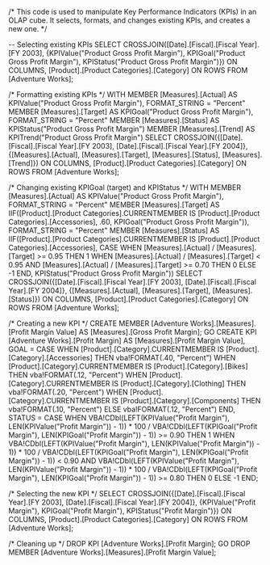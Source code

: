 /*
This code is used to manipulate Key Performance Indicators (KPIs) in an 
OLAP cube. It selects, formats, and changes existing KPIs, and creates a new one.
*/

-- Selecting existing KPIs
SELECT 
    CROSSJOIN([Date].[Fiscal].[Fiscal Year].[FY 2003], 
              {KPIValue("Product Gross Profit Margin"), 
               KPIGoal("Product Gross Profit Margin"), 
               KPIStatus("Product Gross Profit Margin")}) 
ON COLUMNS, 
    [Product].[Product Categories].[Category] 
ON ROWS 
FROM [Adventure Works];

/*
Formatting existing KPIs
*/
WITH MEMBER [Measures].[Actual] AS 
    KPIValue("Product Gross Profit Margin"), 
    FORMAT_STRING = "Percent"
MEMBER [Measures].[Target] AS 
    KPIGoal("Product Gross Profit Margin"), 
    FORMAT_STRING = "Percent"
MEMBER [Measures].[Status] AS 
    KPIStatus("Product Gross Profit Margin")
MEMBER [Measures].[Trend] AS 
    KPITrend("Product Gross Profit Margin")
SELECT 
    CROSSJOIN({[Date].[Fiscal].[Fiscal Year].[FY 2003], 
                 [Date].[Fiscal].[Fiscal Year].[FY 2004]}, 
               {[Measures].[Actual], 
                [Measures].[Target], 
                [Measures].[Status], 
                [Measures].[Trend]}) 
ON COLUMNS, 
    [Product].[Product Categories].[Category] 
ON ROWS 
FROM [Adventure Works];

/*
Changing existing KPIGoal (target) and KPIStatus
*/
WITH MEMBER [Measures].[Actual] AS 
    KPIValue("Product Gross Profit Margin"), 
    FORMAT_STRING = "Percent"
MEMBER [Measures].[Target] AS 
    IIF([Product].[Product Categories].CURRENTMEMBER IS [Product].[Product Categories].[Accessories], 
        .60, 
        KPIGoal("Product Gross Profit Margin")), 
    FORMAT_STRING = "Percent"
MEMBER [Measures].[Status] AS 
    IIF([Product].[Product Categories].CURRENTMEMBER IS [Product].[Product Categories].[Accessories], 
        CASE 
            WHEN [Measures].[Actual] / [Measures].[Target] >= 0.95 THEN 1
            WHEN [Measures].[Actual] / [Measures].[Target] < 0.95 AND [Measures].[Actual] / [Measures].[Target] >= 0.70 THEN 0
            ELSE -1
        END, 
        KPIStatus("Product Gross Profit Margin"))
SELECT 
    CROSSJOIN({[Date].[Fiscal].[Fiscal Year].[FY 2003], [Date].[Fiscal].[Fiscal Year].[FY 2004]}, 
               {[Measures].[Actual], [Measures].[Target], [Measures].[Status]}) 
ON COLUMNS, 
    [Product].[Product Categories].[Category] 
ON ROWS 
FROM [Adventure Works];

/*
Creating a new KPI
*/
CREATE MEMBER [Adventure Works].[Measures].[Profit Margin Value] AS 
    [Measures].[Gross Profit Margin];
GO
CREATE KPI [Adventure Works].[Profit Margin] AS 
    [Measures].[Profit Margin Value], 
    GOAL = 
        CASE 
            WHEN [Product].[Category].CURRENTMEMBER IS [Product].[Category].[Accessories] THEN vba!FORMAT(.40, "Percent")
            WHEN [Product].[Category].CURRENTMEMBER IS [Product].[Category].[Bikes] THEN vba!FORMAT(.12, "Percent")
            WHEN [Product].[Category].CURRENTMEMBER IS [Product].[Category].[Clothing] THEN vba!FORMAT(.20, "Percent")
            WHEN [Product].[Category].CURRENTMEMBER IS [Product].[Category].[Components] THEN vba!FORMAT(.10, "Percent")
            ELSE vba!FORMAT(.12, "Percent")
        END, 
    STATUS = 
        CASE 
            WHEN VBA!CDbl(LEFT(KPIValue("Profit Margin"), LEN(KPIValue("Profit Margin")) - 1)) * 100 / VBA!CDbl(LEFT(KPIGoal("Profit Margin"), LEN(KPIGoal("Profit Margin")) - 1)) >= 0.90 THEN 1
            WHEN VBA!CDbl(LEFT(KPIValue("Profit Margin"), LEN(KPIValue("Profit Margin")) - 1)) * 100 / VBA!CDbl(LEFT(KPIGoal("Profit Margin"), LEN(KPIGoal("Profit Margin")) - 1)) < 0.90 AND VBA!CDbl(LEFT(KPIValue("Profit Margin"), LEN(KPIValue("Profit Margin")) - 1)) * 100 / VBA!CDbl(LEFT(KPIGoal("Profit Margin"), LEN(KPIGoal("Profit Margin")) - 1)) >= 0.80 THEN 0
            ELSE -1
        END;

/*
Selecting the new KPI
*/
SELECT 
    CROSSJOIN({[Date].[Fiscal].[Fiscal Year].[FY 2003], [Date].[Fiscal].[Fiscal Year].[FY 2004]}, 
               {KPIValue("Profit Margin"), KPIGoal("Profit Margin"), KPIStatus("Profit Margin")}) 
ON COLUMNS, 
    [Product].[Product Categories].[Category] 
ON ROWS 
FROM [Adventure Works];

/*
Cleaning up
*/
DROP KPI [Adventure Works].[Profit Margin];
GO
DROP MEMBER [Adventure Works].[Measures].[Profit Margin Value];
